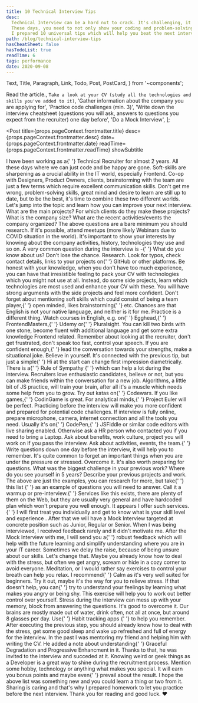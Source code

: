 ```yaml
---
title: 10 Technical Interview Tips
desc:
  Technical Interview can be a hard nut to crack. It's challenging, it's different, it's evolving.
  These days, you need to not only show your coding and problem-solving skills, but also have a personality that plays well with the team.
  I prepared 10 universal tips which will help you beat the next interview.
path: /blog/technical-interview-tips
hasCheatSheet: false
hasTodoList: true
readTime: 6
tags: performance
date: 2020-09-08
---
```


  Text,
  Title,
  Paragraph,
  Link,
  Todo,
  Post,
  PostCard,
} from '~components';

  <Text delete>Read the article.</Text>,
  `Take a look at your CV (study all the technologies and skills you've added to it)`,
  'Gather information about the company you are applying for',
  'Practice code challenges (min. 3)',
  'Write down the interview cheatsheet (questions you will ask, answers to questions you expect from the recruiter) one day before',
  'Do a Mock Interview',
];

<Post
  title={props.pageContext.frontmatter.title}
  desc={props.pageContext.frontmatter.desc}
  date={props.pageContext.frontmatter.date}
  readTime={props.pageContext.frontmatter.readTime}
  showSubtitle
>
  <Title level={3}>Introduction</Title>
  <Paragraph>
    I have been working as a{' '}
    <Text strong>Technical Recruiter for almost 2 years</Text>. All these days
    where we can just code and be happy are gone. Soft-skills are sharpening as
    a crucial ability in the IT world, especially Frontend. Co-op with
    Designers, Product Owners, clients, brainstorming with the team are just a
    few terms which require excellent communication skills.
  </Paragraph>
  <Paragraph lastParagraph>
    Don't get me wrong, problem-solving skills, great mind and desire to learn
    are still up to date, but to be the best, it's time to combine these two
    different worlds.
  </Paragraph>
  <Title level={3}>The Actual Tips</Title>
  <Paragraph breakParagraph>
    Let's jump into the topic and learn how you can improve your next interview.
  </Paragraph>
  <Title level={4}>1. Research the company</Title>
  <Paragraph>
    What are the main projects? For which clients do they make these projects?
    What is the company size? What are the recent activities/events the company
    organized?
  </Paragraph>
  <Paragraph>
    The above questions are a bare minimum you should research. If it's
    possible, attend meetups (more likely Webinars due to COVID situation in the
    world). It's important to show your interests by knowing about the company
    activities, history, technologies they use and so on.
  </Paragraph>
  <Paragraph>
    A very common question during the interview is -{' '}
    <Text strong>What do you know about us?</Text>
  </Paragraph>
  <Paragraph lastParagraph>
    Don't lose the chance. <Text strong>Research</Text>.
  </Paragraph>
  <Title level={4}>2. Study your CV one more time</Title>
  <Paragraph>
    Look for typos, check contact details, links to your projects on{' '}
    <Link href="https://github.com/">GitHub</Link> or other platforms. Be honest
    with your knowledge, when you don't have too much experience, you can have
    that irresistible feeling to pack your CV with technologies which you might
    not use at all.
  </Paragraph>
  <Paragraph lastParagraph>
    Instead, do some side projects, learn which technologies are most used and
    enhance your CV with these. You will have strong arguments with the side
    projects and feel more confident. Don't forget about mentioning soft skills
    which could consist of <Text strong>being a team player</Text>,{' '}
    <Text strong>open minded</Text>, <Text strong>likes brainstorming</Text>{' '}
    etc.
  </Paragraph>
  <Title level={4}>3. Practice communication skills and language</Title>
  <Paragraph>
    Chances are that English is not your native language, and neither is it for
    me. Practice is a different thing. Watch courses in English, e.g. on{' '}
    <Link href="https://egghead.io/">Egghead</Link>,{' '}
    <Link href="https://frontendmasters.com/">FrontendMasters</Link>,{' '}
    <Link href="https://www.udemy.com/">Udemy</Link> or{' '}
    <Link href="https://www.pluralsight.com/">Pluralsight</Link>.
  </Paragraph>
  <Paragraph>
    You can kill two birds with one stone, become fluent with additional
    language and get some extra knowledge Frontend related.
  </Paragraph>
  <Paragraph>
    Remember about looking at the recruiter, don't get frustrated, don't speak
    too fast, control your speech. If you are confident enough,{' '}
    <Text strong>lead the conversation towards your strengths</Text>, make a
    situational joke.
  </Paragraph>
  <Paragraph lastParagraph>Believe in yourself.</Paragraph>
  <Title level={4}>4. Say hi and be nice</Title>
  <Paragraph>
    It's connected with the previous tip, but just a simple{' '}
    <Text strong>Hi</Text> at the start can change first impression
    diametrically.
  </Paragraph>
  <Paragraph lastParagraph>
    There is a{' '}
    <Link href="https://cxl.com/blog/cialdinis-principles-persuasion/">
      Rule of Sympathy
    </Link>{' '}
    which can help a lot during the interview. Recruiters love enthusiastic
    candidates, believe or not, but you can make friends within the conversation
    for a new job.
  </Paragraph>
  <Title level={4}>5. Do some katas</Title>
  <Paragraph>
    Algorithms, a little bit of JS practice, will train your brain, after all
    it's a muscle which needs some help from you to grow. Try out katas on{' '}
    <Link href="codewars.com">Codewars</Link>. If you like games,{' '}
    <Link href="https://www.codingame.com/">CodinGame</Link> is great. For
    analytical minds,{' '}
    <Link href="https://projecteuler.net/">Project Euler</Link> will be perfect.
  </Paragraph>
  <Paragraph>
    <Text strong>
      Practicing before the interview will make you more confident and prepared
      for potential code challenges.
    </Text>
  </Paragraph>
  <Paragraph lastParagraph>
    If interview is fully online, prepare microphone, camera, internet
    connection and all the tools you need. Usually it's on{' '}
    <Link href="https://codepen.io/">CodePen</Link>,{' '}
    <Link href="https://jsfiddle.net/">JSFiddle</Link> or similar code editors
    with live sharing enabled. Otherwise ask a HR person who contacted you if
    you need to bring a Laptop.
  </Paragraph>
  <Title level={4}>6. Prepare questions and answers before</Title>
  <Paragraph>
    Ask about benefits, work culture, project you will work on if you pass the
    interview. Ask about activities, events, the team.{' '}
    <Text strong>Write questions down one day before the interview</Text>, it
    will help you to remember. It's quite common to forget an important things
    when you are under the pressure or stressed. Overcome it.
  </Paragraph>
  <Paragraph>
    It's also worth preparing for questions. What was the biggest challenge in
    your previous work? Where do you see yourself in 5 years? Describe your
    previous projects and work.
  </Paragraph>
  <Paragraph lastParagraph>
    The above are just the examples, you can research for more, but take{' '}
    <Link href="https://www.indeed.com/career-advice/interviewing/common-technical-interview-questions-and-answers">
      this list
    </Link>{' '}
    as an example of questions you will need to answer.
  </Paragraph>
  <Title level={4}>7. Do Mock Interview</Title>
  <Paragraph>
    Call it a warmup or pre-interview.{' '}
    <Link href="https://www.pramp.com/#/">Services</Link> like this exists,
    there are plenty of them on the Web, but they are usually very general and
    have hardcoded plan which won't prepare you well enough.
  </Paragraph>
  <Paragraph>
    It appears I offer such services.{' '}
    <Text strong>
      I will first treat you individually and get to know what is your skill
      level and experience
    </Text>
    . After that we will have a <Link href="#">Mock Interview</Link> targeted at
    concrete position such as <Text strong>Junior</Text>, <Text strong>
      Regular
    </Text> or <Text strong>Senior</Text>. When I was being interviewed, I received
    feedback rarely and it didn't motivate me.
  </Paragraph>
  <Paragraph>
    After the Mock Interview with me, I will send you a{' '}
    <Text strong>robust feedback</Text> which will help with the future learning
    and simplify understanding where you are in your IT career. Sometimes we
    delay the raise, because of being unsure about our skills.
  </Paragraph>
  <Paragraph lastParagraph>Let's change that.</Paragraph>
  <Title level={4}>8. Relieve Stress</Title>
  <Paragraph>
    Maybe you already know how to deal with the stress, but often we get angry,
    scream or hide in a cozy corner to avoid everyone.
  </Paragraph>
  <Paragraph>
    <Text strong>Meditation</Text>, or I would rather say exercises to control
    your breath can help you relax. I recommend{' '}
    <Link href="https://www.calm.com/">Calm</Link> as it's very well suited for
    beginners. Try it out, maybe it's the way for you to relieve stress.
  </Paragraph>
  <Paragraph>
    If that doesn't help, you can{' '}
    <Text strong>try to understand your feelings</Text> by learning what makes
    you angry or being shy. This exercise will help you to work out better
    control over yourself.
  </Paragraph>
  <Paragraph lastParagraph>
    Stress during the interview can mess up with your memory, block from
    answering the questions. It's good to overcome it.
  </Paragraph>
  <Title level={4}>9. Sleep, Eat and Drink well</Title>
  <Paragraph>
    <Text strong>Our brains are mostly made out of water</Text>, drink often,
    not all at once, but around 8 glasses per day. Use{' '}
    <Link href="https://www.lifehack.org/668261/best-habit-tracking-apps">
      Habit tracking apps
    </Link>{' '}
    to help you remember.
  </Paragraph>
  <Paragraph lastParagraph>
    After executing the previous step, you should already know how to deal with
    the stress, <Text strong>get some good sleep</Text> and wake up refreshed
    and full of energy for the interview.
  </Paragraph>
  <Title level={4}>10. Surprise Everyone</Title>
  <Paragraph>
    In the past I was mentoring my friend and helping him with writing the CV.
    He added a note about understanding{' '}
    <Text strong>Graceful Degradation and Progressive Enhancment</Text> in it.
    Thanks to that, he was invited to the interview and succeded at it.
  </Paragraph>
  <Paragraph lastParagraph>
    Knowing weird or geek things as a Developer is a great way to shine during
    the recruitment process. Mention some hobby, technology or anything what
    makes you special. It will earn you bonus points and maybe even{' '}
    <Text strong>prevail about the result</Text>.
  </Paragraph>
  <Title level={3}>Closing Notes</Title>
  <Paragraph>
    I hope the above list was something new and you could learn a thing or two
    from it. Sharing is caring and that's why I prepared homework to let you
    practice before the next interview. <Text strong>Thank you</Text> for
    reading and good luck. ❤️
  </Paragraph>
  <PostCard title="Homework" data={homeworkData} />
</Post>
